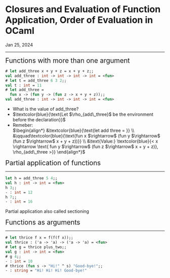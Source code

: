 <h1 class=post >Closures and Evaluation of Function Application, Order of Evaluation in OCaml</h1>
<span class='meta'>Jan 25, 2024</span>
<hr/>


<span style="font-size: 1.5em;"> Functions with more than one argument </span>

```ocaml
# let add_three x + y + z = x + y + z;;
val add_three : int -> int -> int -> int = <fun> 
# let t = add_three 6 3 2;;
val t : int = 11
# let add_three = 
  fun x -> (fun y -> (fun z -> x + y + z));;
val add_three : int -> int -> int -> int = <fun> 
```

<ul class="blue-square">
    <li>What is the value of add_three?</li>
    <li>$\textcolor{blue}{\text{Let $\rho_{add\_three}$ be the environment before the declaration}}$</li>
    <li>Remeber: </li>
      $\begin{align*}
      &\textcolor{blue}{\text{let add three = }} \\
       &\qquad\textcolor{blue}{\text{fun x $\rightarrow$ (fun y $\rightarrow$ (fun z $\rightarrow$ x + y + z))}} \\
       &\text{Value:} \textcolor{blue}{< x \rightarrow \text{ fun y $\rightarrow$ (fun z $\rightarrow$ x + y + z)}, \rho_{add\_three >}}
      \end{align*}$
</ul>

<span style="font-size: 1.5em;"> Partial application of functions </span>
<hr>

```Ocaml
let h = add_three 5 4;;
val h : int -> int = <fun>
h 3;; 
- : int = 12
h 7;; 
- : int = 16
```
Partial application also called sectioning

<span style="font-size: 1.5em;">Functions as arguments</span>
<hr>

```Ocaml
# let thrice f x = f(f(f x));;
val thrice : ('a -> 'a) -> ('a -> 'a) = <fun>
# let g = thrice plus_two;;
val g : int -> int = <fun>
# g 4;;
- : int = 10
# thrice (fun s -> "Hi!" ^ s) "Good-bye!";; 
- : string = "Hi! Hi! Hi! Good-bye!"
```


